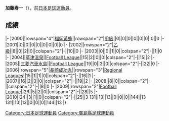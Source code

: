 {{Infobox football biography
|name=加藤寿一
|image=
|fullname=加藤寿一
|birth_date={{Birth date and age|1981|5|28}}
|cityofbirth=[[廣島縣|廣島縣]]
|countryofbirth=[[日本|日本]]
|position=[[後衛_(足球)|後衛]]
|currentclub=
|years=2000-2003<br/>2004<br/>2005<br/>2006-2010<br/>2011-2014
|clubs=[[福岡黃蜂|福岡黃蜂]]<br/>[[群馬草津溫泉|草津溫泉]]<br/>[[三菱水島FC|三菱汽車水島]]<br/>[[長崎成功丸|長崎成功丸]]<br/>[[三菱重工長崎SC|三菱重工長崎]]
|caps(goals)=
|nationalyears=
|nationalteam=
|nationalcaps(goals)=
}}
'''加藤寿一'''（{{Bd|1981年|5月28日||}}），前[[日本|日本]][[足球|足球]][[運動員|運動員]]。

==成績==
{{Football player club statistics 1|YYN}}
{{Football player club statistics 2|JPN|YYN}}
|-
|2000||rowspan="4"|[[福岡黃蜂|福岡黃蜂]]||rowspan="2"|[[日本職業足球甲級聯賽|甲級]]||0||0||0||0||0||0||0||0
|-
|2001||0||0||0||0||0||0||0||0
|-
|2002||rowspan="2"|[[日本職業足球乙級聯賽|乙級]]||8||0||2||0||colspan="2"|-||10||0
|-
|2003||0||0||1||0||colspan="2"|-||1||0
|-
|2004||[[群馬草津溫泉|草津溫泉]]||[[Japan_Football_League|Football League]]||15||2||0||0||colspan="2"|-||15||2
|-
|2005||[[三菱水島FC|三菱汽車水島]]||[[Japan_Football_League|Football League]]||19||0||3||0||colspan="2"|-||22||0
|-
|2006||rowspan="5"|[[長崎成功丸|長崎成功丸]]||rowspan="3"|[[Japanese_Regional_Leagues|Regional Leagues]]||15||1||1||0||colspan="2"|-||16||1
|-
|2007||16||2||3||0||colspan="2"|-||19||2
|-
|2008||8||0||colspan="2"|-||colspan="2"|-||8||0
|-
|2009||rowspan="2"|[[Japan_Football_League|Football League]]||26||5||2||0||colspan="2"|-||28||5
|-
|2010||24||3||1||0||colspan="2"|-||25||3
{{Football player club statistics 3|1|JPN}}131||13||13||0||0||0||144||13
{{Football player club statistics 5}}131||13||13||0||0||0||144||13
|}

{{Japan-sport-bio-stub}}
{{Soccer-player-stub}}
[[Category:日本足球運動員|Category:日本足球運動員]]
[[Category:廣島縣足球運動員|Category:廣島縣足球運動員]]